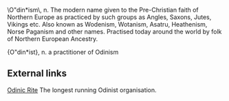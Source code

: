 \O"din*ism\, n.
The modern name given to the Pre-Christian faith of Northern Europe as practiced by such groups as Angles, Saxons, Jutes, Vikings etc. Also known as Wodenism, Wotanism, Asatru, Heathenism, Norse Paganism and other names. Practised today around the world by folk of Northern European Ancestry.

{O"din*ist}, n. a practitioner of Odinism


== External links ==
[http://www.odinic-rite.org Odinic Rite] The longest running Odinist organisation.